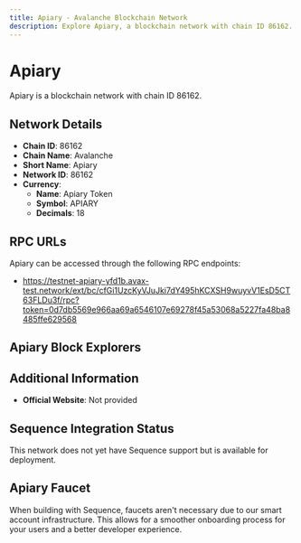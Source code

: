 ```yaml
--- 
title: Apiary - Avalanche Blockchain Network
description: Explore Apiary, a blockchain network with chain ID 86162. Learn about its native currency, Apiary Token, and how to interact with the network.
---
```


# Apiary

Apiary is a blockchain network with chain ID 86162.

## Network Details

- **Chain ID**: 86162
- **Chain Name**: Avalanche
- **Short Name**: Apiary
- **Network ID**: 86162
- **Currency**: 
  - **Name**: Apiary Token
  - **Symbol**: APIARY
  - **Decimals**: 18

## RPC URLs

Apiary can be accessed through the following RPC endpoints:

- https://testnet-apiary-yfd1b.avax-test.network/ext/bc/cfGi1UzcKyVJuJki7dY495hKCXSH9wuyvV1EsD5CT63FLDu3f/rpc?token=0d7db5569e966aa69a6546107e69278f45a53068a5227fa48ba8485ffe629568

## Apiary Block Explorers



## Additional Information

- **Official Website**: Not provided

## Sequence Integration Status

This network does not yet have Sequence support but is available for deployment.

## Apiary Faucet

When building with Sequence, faucets aren't necessary due to our smart account infrastructure. This allows for a smoother onboarding process for your users and a better developer experience.
